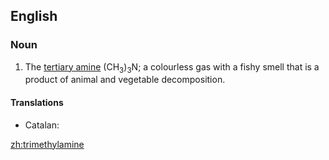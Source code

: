 ==English==
{{wikipedia}}

===Noun===
{{en-noun|head=[[trimethyl]][[amine]]|s|-}}

# {{organic compound}} The [[tertiary amine]] (CH<sub>3</sub>)<sub>3</sub>N; a colourless gas with a fishy smell that is a product of animal and vegetable decomposition.

====Translations====
{{trans-top|(CH<sub>3</sub>)<sub>3</sub>N}}
* Catalan: {{t-|ca|trimetilamina|f}}
{{trans-mid}}
{{trans-bottom}}

[[zh:trimethylamine]]